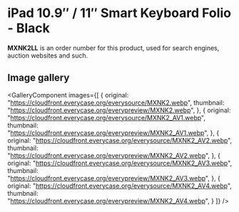 
# iPad 10.9″ / 11″ Smart Keyboard Folio - Black

<Callout type='info' emoji='👉🏻'>**MXNK2LL** is an order number for this product, used for search engines, auction websites and such.</Callout>

## Image gallery

<GalleryComponent
    images={[
      {
        original: "https://cloudfront.everycase.org/everysource/MXNK2.webp",
        thumbnail: "https://cloudfront.everycase.org/everypreview/MXNK2.webp",
      },
      {
        original: "https://cloudfront.everycase.org/everysource/MXNK2_AV1.webp",
        thumbnail: "https://cloudfront.everycase.org/everypreview/MXNK2_AV1.webp",
      },
      {
        original: "https://cloudfront.everycase.org/everysource/MXNK2_AV2.webp",
        thumbnail: "https://cloudfront.everycase.org/everypreview/MXNK2_AV2.webp",
      },
      {
        original: "https://cloudfront.everycase.org/everysource/MXNK2_AV3.webp",
        thumbnail: "https://cloudfront.everycase.org/everypreview/MXNK2_AV3.webp",
      },
      {
        original: "https://cloudfront.everycase.org/everysource/MXNK2_AV4.webp",
        thumbnail: "https://cloudfront.everycase.org/everypreview/MXNK2_AV4.webp",
      }
    ]}
  />
